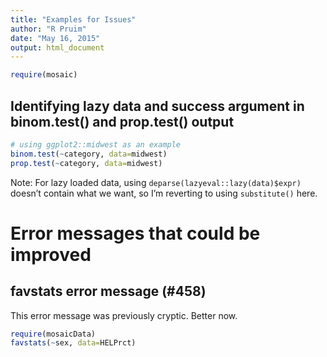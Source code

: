 ```yaml
---
title: "Examples for Issues"
author: "R Pruim"
date: "May 16, 2015"
output: html_document
---
```


```r
require(mosaic)
```

## Identifying lazy data and success argument in binom.test() and prop.test() output

```r
# using ggplot2::midwest as an example
binom.test(~category, data=midwest)
prop.test(~category, data=midwest)
```

Note:  For lazy loaded data, using `deparse(lazyeval::lazy(data)$expr)` 
doesn't contain what we want, so I'm reverting to using `substitute()` here.

# Error messages that could be improved

## favstats error message (#458)

This error message was previously cryptic.  Better now.
```r
require(mosaicData)
favstats(~sex, data=HELPrct)
```